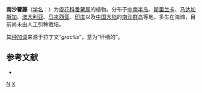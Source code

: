 {{Speciesbox
| taxon = Ipomoea gracilis
| authority = R. Br., 1810
}}

'''南沙薯藤'''（[[学名|学名]]：{{lang|la|''Ipomoea gracilis''}}）为[[旋花科|旋花科]][[番薯属|番薯属]]的植物。分布于[[中南半岛|中南半岛]]、[[斯里兰卡|斯里兰卡]]、[[马达加斯加|马达加斯加]]、[[澳大利亚|澳大利亚]]、[[马来西亚|马来西亚]]、[[印度|印度]]以及[[中国大陆|中国大陆]]的[[南沙群岛|南沙群岛]]等地，多生在海滩，目前尚未由人工引种栽培。

其[[种加词|种加词]]来源于拉丁文“''gracilis''”，意为“纤细的”。

== 参考文献 ==
<div class="references-small">
* {{cite web| url =http://www.bioinfo.cn/db05/KmzwSpecies.php?action=view&id=5664| title =南沙薯藤| work =《中国高等植物数据库全库》| publisher =中国科学院微生物研究所| author =昆明植物研究所| accessdate =2009-02-24| deadurl =yes| archiveurl =https://web.archive.org/web/20160305063709/http://www.bioinfo.cn/db05/KmzwSpecies.php?action=view&id=5664| archivedate =2016-03-05}}
</div>
{{Taxonbar|from=Q6065266}}

[[Category:番薯属|N]]
[[Category:1810年描述的植物|X]]


{{植物小作品}}